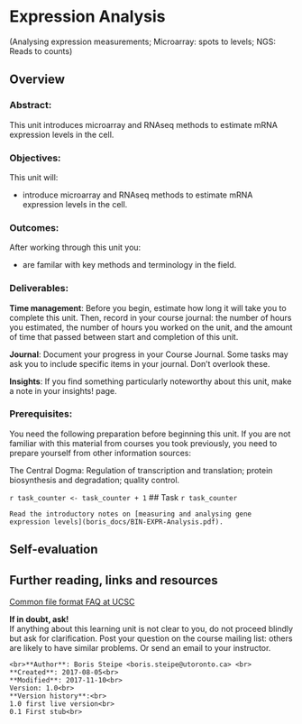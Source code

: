 # Expression Analysis {#expression-analysis}
(Analysing expression measurements; Microarray: spots to levels; NGS: Reads to counts)

## Overview
### Abstract:

This unit introduces microarray and RNAseq methods to estimate mRNA expression levels in the cell.

### Objectives:
This unit will:

  * introduce microarray and RNAseq methods to estimate mRNA expression levels in the cell.

### Outcomes:
After working through this unit you:

  * are familar with key methods and terminology in the field.

### Deliverables:
**Time management**: Before you begin, estimate how long it will take you to complete this unit. Then, record in your course journal: the number of hours you estimated, the number of hours you worked on the unit, and the amount of time that passed between start and completion of this unit.

**Journal**: Document your progress in your Course Journal. Some tasks may ask you to include specific items in your journal. Don't overlook these.

**Insights**: If you find something particularly noteworthy about this unit, make a note in your insights! page.

### Prerequisites:

You need the following preparation before beginning this unit. If you are not familiar with this material from courses you took previously, you need to prepare yourself from other information sources:

The Central Dogma: Regulation of transcription and translation; protein biosynthesis and degradation; quality control.

`r task_counter <- task_counter + 1`
## Task `r task_counter`

```block
Read the introductory notes on [measuring and analysing gene expression levels](boris_docs/BIN-EXPR-Analysis.pdf).
```

## Self-evaluation

## Further reading, links and resources
[Common file format FAQ at UCSC](https://genome.ucsc.edu/FAQ/FAQformat.html)

 


 

 
**If in doubt, ask!**<br>
If anything about this learning unit is not clear to you, do not proceed blindly but ask for clarification. Post your question on the course mailing list: others are likely to have similar problems. Or send an email to your instructor.

```block2
<br>**Author**: Boris Steipe <boris.steipe@utoronto.ca> <br>
**Created**: 2017-08-05<br>
**Modified**: 2017-11-10<br>
Version: 1.0<br>
**Version history**:<br>
1.0 first live version<br>
0.1 First stub<br>
``` 

